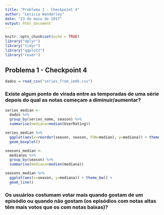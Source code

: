 ```yaml
---
title: "Problema 1 - Checkpoint 4"
author: "Leticia Wanderley"
date: "23 de maio de 2017"
output: html_document
---
```


```r
knitr::opts_chunk$set(echo = TRUE)
library("dplyr")
library("tidyr")
library("ggplot2")
library("readr")
```

## Problema 1 - Checkpoint 4

```r
dados = read_csv("series_from_imdb.csv")
```

### Existe algum ponto de virada entre as temporadas de uma série depois do qual as notas começam a diminuir/aumentar?
```r
series_median <- 
  dados %>%
  group_by(series_name, season) %>%
  summarise(mediana=median(UserRating))

series_median %>%
  ggplot(aes(x=reorder(season, season, FUN=median), y=mediana)) + theme_bw() +
  geom_boxplot() 

seasons_median <-
  medianas %>%
  group_by(season) %>%
  summarise(mediana=median(mediana))

seasons_median %>%
  ggplot(aes(x=season, y=mediana)) + theme_bw() +
  geom_line() 
```

### Os usuários costumam votar mais quando gostam de um episódio ou quando não gostam (os episódios com notas altas têm mais votos que os com notas baixas)?

